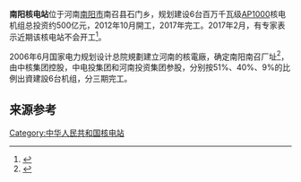 {{Infobox power station
| name                = 南阳核电站
| image               =  
| image_caption       =  
| location_map        = China
| country             = 中华人民共和国
| locale              = 河南省[[南阳市|南阳市]]南召县石门乡
| lat_d = 33|lat_m = 19|lat_s = 07|lat_NS = N
| long_d = 112|long_m = 32|long_s = 27|long_EW = E
| coordinates_type = region:CN-35_type:landmark 
| coordinates_display = title  
| owner               = 中核集团控股<br>中电投集团和河南投资集团
| operator            =  
| construction_began  = 2012年10月
| commissioned        = 
| decommissioned      =  
| reactor_supplier    =  
| reactor_type        = [[AP1000|AP1000]][[压水堆|压水堆]]  
| reactors_operate_mw =  
| reactors_decom_mw   =  
| reactors_const_mw   = 6 x 1000 MW（净）
| reactors_planned_mw = 6 x 1000 MW
| installed_capacity  =  <!--(MW)--> 
| average_annual_gen  =  <!--(GW·h. Needs 'for_year' to be set.)--> 
| net_generation      =  
| status              = 停建，厂址保护中
| generation_units    =  
| cost                = 500亿元[[人民币|人民币]]  
| licence_expires     =  
| website             =  
| as_of               = 2019年1月
}}
{{中国核电站分布图}}
'''南阳核电站'''位于河南[[南阳市|南阳市]]南召县石门乡，规划建设6台百万千瓦级[[AP1000|AP1000]]核电机组总投资约500亿元，2012年10月開工，2017年完工{{Fact|time=2018-07-11T17:33:09+00:00}}。2017年2月，有专家表示近期该核电站不会开工<ref>{{cite web |title=“河南将建4座核电站”引关注 专家称近期不会建设 |url=https://news.qq.com/a/20170205/009748.htm |accessdate=2019-01-19 |archive-date=2019-01-19 |archive-url=https://web.archive.org/web/20190119174719/https://news.qq.com/a/20170205/009748.htm |dead-url=no }}</ref>。

2006年6月国家电力规划设计总院規劃建立河南的核電廠{{Fact|time=2018-07-11T17:32:38+00:00}}，确定南阳南召厂址<ref>{{Cite web |url=http://big5.huaxia.com/ytsc/hnxw/2008/06/1001729.html |title=河南省首個核電站落戶南陽 |accessdate=2013-12-09 |archive-date=2013-12-15 |archive-url=https://web.archive.org/web/20131215165525/http://big5.huaxia.com/ytsc/hnxw/2008/06/1001729.html |dead-url=no }}</ref>，由中核集团控股，中电投集团和河南投资集团参股{{Fact|time=2018-07-11T17:32:38+00:00}}，分别按51%、40%、9%的比例出資建設6台机组，分三期完工{{Fact|time=2018-07-11T17:32:38+00:00}}。

==来源参考==
{{Reflist}}

{{中华人民共和国核工业}}

[[Category:中华人民共和国核电站|Category:中华人民共和国核电站]]